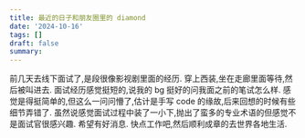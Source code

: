 ```yaml
---
title: 最近的日子和朋友圈里的 diamond
date: '2024-10-16'
tags: []
draft: false
summary:
---
```


前几天去线下面试了,是段很像影视剧里面的经历.
穿上西装,坐在走廊里面等待,然后被叫进去. 面试经历感觉挺短的,说我的 bg 挺好的问我面之前的笔试怎么样.
感觉是得挺简单的,但这么一问问懵了,估计是手写 code 的缘故,后来回想的时候有些细节弄错了.
虽然说感觉面试过程中装了一小下,抛出了蛮多的专业术语的但感觉不是面试官很感兴趣.
希望有好消息.
快点工作吧,然后顺利成章的去世界各地生活.
